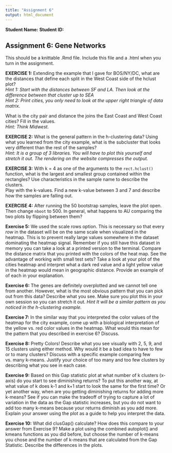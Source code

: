 ```yaml
---
title: "Assignment 6"
output: html_document
---
```


__Student Name:__
__Student ID:__

## Assignment 6: Gene Networks

This should be a knittable .Rmd file.  Include this file and a .html when you turn in the assignment.

**EXERCISE 1:** Extending the example that I gave for BOS/NY/DC, what are the distances that define each split in the West Coast side of the hclust plot?  
*Hint 1: Start with the distances between SF and LA. Then look at the difference between that cluster up to SEA*  
*Hint 2: Print cities, you only need to look at the upper right triangle of data matrix.*

What is the city pair and distance the joins the East Coast and West Coast cities? Fill in the values.  
*Hint: Think Midwest.*



**EXERCISE 2:** What is the general pattern in the h-clustering data? Using what you learned from the city example, what is the subcluster that looks very different than the rest of the samples?  
*Hint: It is a group of 3 libraries. You will have to plot this yourself and stretch it out. The rendering on the website compresses the output.*



**EXERCISE 3:** With k = 4 as one of the arguments to the `rect.hclust()` function, what is the largest and smallest group contained within the rectangles? Use characteristics in the sample name to describe the clusters.  
Play with the k-values. Find a new k-value between 3 and 7 and describe how the samples are falling out. 



**EXERCISE 4:** After running the 50 bootstrap samples, leave the plot open. Then change `nboot` to 500. In general, what happens to AU comparing the two plots by flipping between them?



**Exercise 5:** 
We used the scale rows option. This is necessary so that every *row* in the dataset will be on the same scale when visualized in the heatmap. This is to prevent really large values somewhere in the dataset dominating the heatmap signal. Remember if you still have this dataset in memory you can take a look at a printed version to the terminal. Compare the distance matrix that you printed with the colors of the heat map. See the advantage of working with small test sets? Take a look at your plot of the cities heatmap and interpret what a dark red value and a light yellow value in the heatmap would mean in geographic distance. Provide an example of of each in your explanation.



**Exercise 6:** 
The genes are definitely overplotted and we cannot tell one from another. However, what is the most obvious pattern that you can pick out from this data? Describe what you see. Make sure you plot this in your own session so you can stretch it out.
*Hint It will be a similar pattern as you noticed in the h-clustering example.*



**Exercise 7:** In the similar way that you interpreted the color values of the heatmap for the city example, come up with a biological interpretation of the yellow vs. red color values in the heatmap. What would this mean for the pattern that you described in exercise 6? Discuss.



**Exercise 8:** Pretty Colors! Describe what you see visually with 2, 5, 9, and 15 clusters using either method. Why would it be a bad idea to have to few or to many clusters? Discuss with a specific example comparing few vs. many k-means. Justify your choice of too many and too few clusters by describing what you see in each case.



**Exercise 9:** Based on this Gap statistic plot at what number of k clusters (x-axis) do you start to see diminishing returns? To put this another way, at what value of k does k-1 and k+1 start to look the same for the first time? Or yet another way, when are you getting diminishing returns for adding more k-means? See if you can make the tradeoff of trying to capture a lot of variation in the data as the Gap statistic increases, but you do not want to add too many k-means because your returns diminish as you add more. Explain your answer using the plot as a guide to help you interpret the data.



**Exercise 10:** What did clusGap() calculate? How does this compare to your answer from Exercise 9? Make a plot using the combined autoplot() and kmeans functions as you did before, but choose the number of k-means you chose and the number of k-means that are calculated from the Gap Statistic. Describe the differences in the plots.